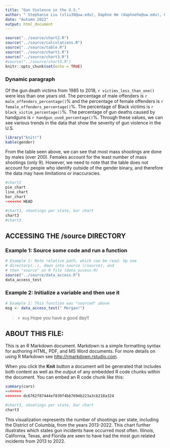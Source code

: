 ```yaml
---
title: "Gun Violence in the U.S."
author: " Stephanie Liu (sliu39@uw.edu), Daphne He (daphnehe@uw.edu), Cecelia Thomas (ceceliat@uw.edu)"
date: "Autumn 2022"
output: html_document
---
```


```r
source("../source/chart2.R")
source("../source/calculations.R")
source("../source/table.R")
source("../source/chart1.R")
source("../source/chart3.R")
#source("../source/chart3.R")
knitr::opts_chunk$set(echo = TRUE)
```

### Dynamic paragraph

Of the gun death victims from 1985 to 2018, `r victims_less_than_one()` were less than one years old. The percentage of male offenders is `r male_offenders_percentage()`% and the percentage of female offenders is `r female_offenders_percentage()`%. The percentage of Black victims is `r black_victim_percentage()`%. The percentage of gun deaths caused by handguns is `r handgun_used_percentage()`%. Through these values, we can see various trends in the data that show the severity of gun violence in the U.S.

``` r
library("knitr")
kable(gender)
```
From the table seen above, we can see that most mass shootings are done by males (over 200). Females account for the least number of mass shootings (only 9). However, we need to note that the table does not account for people who identify outside of the gender binary, and therefore the data may have limitations or inaccuracies.
``` r
#chart2
pie_chart
line_chart
bar_chart
<<<<<<< HEAD

#chart3, shootings per state, bar chart
chart3
#chart3
```


## ACCESSING THE /source DIRECTORY
### Example 1: Source some code and run a function
```r
# Example 1: Note relative path, which can be read: Up one
# directory(..), down into source (/source), and
# then "source" an R file (data_access.R)
source("../source/data_access.R")
data_access_test
```

### Example 2: Initialize a variable and then use it
```r
# Example 1: This function was "sourced" above
msg <- data_access_test(" Morgan!")
```

> `r msg` Hope you have a good day!!

## ABOUT THIS FILE:

This is an R Markdown document. Markdown is a simple formatting syntax for authoring HTML, PDF, and MS Word documents. For more details on using R Markdown see <http://rmarkdown.rstudio.com>.

When you click the **Knit** button a document will be generated that includes both content as well as the output of any embedded R code chunks within the document. You can embed an R code chunk like this:

```r
summary(cars)
=======
>>>>>>> dc6762f87444ef839f4bb7694b223a3cb218a324
```


``` r
#chart3, shootings per state, bar chart
chart3
```

This visualization represents the number of shootings per state, including the District of Columbia, from the years 2013-2022. This chart further illustrates which states gun incidents have occurred most often. Illinois, California, Texas, and Florida are seen to have had the most gun related incidents from 2013 to 2022.